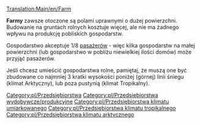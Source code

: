 [[Translation:Main/en/Farm]]
{{pl/Przedsiębiorstwa|name=Farma
|image=Farm.png
|caption=Umiarkowany
|image2=Arctic&Tropic Farm.png
|caption2=Arktyczny & Tropikalny
|climates=[[Main/en/Klimat/Pl#Umiarkowany|Umiarkowany]], [[Main/en/Klimat/Pl#Arktyczny|Arktyczny]], [[Main/en/Klimat/Pl#Tropikalny|Tropikalny]]
|accepts=Nic
|produces=[[Main/pl/Zboże|Zboże]], [[Main/pl/Żywiec|Żywiec]] (tylko Umiarkowny), <br/>[[Main/pl/Pszenica|Pszenica]], [[Main/pl/Żywiec|Żywiec]] (tylko Arktyczny), <br/>[[Main/pl/Kukurydza|Kukurydza]] (tylko Tropikalny)
}}

'''Farmy''' zawsze otoczone są polami uprawnymi o dużej powierzchni. Budowanie na gruntach rolnych kosztuje więcej, ale nie ma żadnego wpływu na produkcję pobliskich gospodarstw.

Gospodarstwo akceptuje 1/8 [[Main/pl/Pasażerowie|pasażerów]] - więc kilka gospodarstw na małej powierzchni (lub gospodarstwo w pobliżu  niewielkiej ilości domów) może przyjąć pasażerów.

Jeśli chcesz umieścić gospodarstwa rolne, pamiętaj, że muszą one być zbudowane co najmniej 3 kratki wysokości poniżej (górnej) linii śniegu (klimat Arktyczny), lub poza pustynią (klimat Tropikalny). 

{{pl/Navbox Industries}}

[[Category:pl/Przedsiębiorstwa]]
[[Category:pl/Przedsiębiorstwa wydobywcze/produkcyjne]]
[[Category:pl/Przedsiębiorstwa klimatu umiarkowanego]]
[[Category:pl/Przedsiębiorstwa klimatu tropikalnego]]
[[Category:pl/Przedsiębiorstwa klimatu arktycznego]]